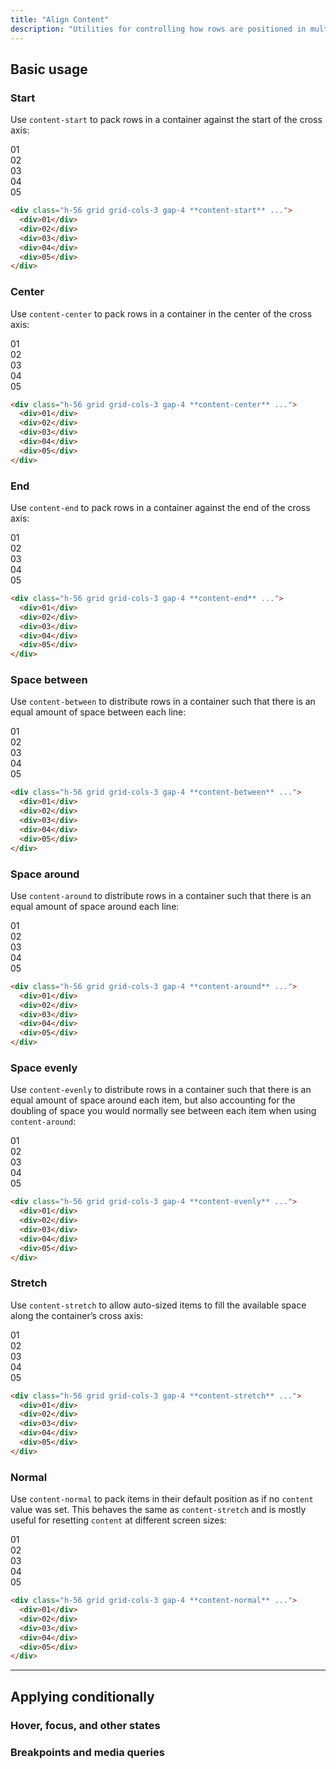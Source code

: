 ```yaml
---
title: "Align Content"
description: "Utilities for controlling how rows are positioned in multi-row flex and grid containers."
---
```




## Basic usage

### Start

Use `content-start` to pack rows in a container against the start of the cross axis:

<Example>
  <div class="font-mono text-white text-sm font-bold leading-6">
    <div class="grid grid-cols-3 gap-4 content-start w-full rounded-lg bg-stripes-purple text-center h-56">
      <div class="p-4 shadow-lg rounded-lg bg-purple-500">01</div>
      <div class="p-4 shadow-lg rounded-lg bg-purple-500">02</div>
      <div class="p-4 shadow-lg rounded-lg bg-purple-500">03</div>
      <div class="p-4 shadow-lg rounded-lg bg-purple-500">04</div>
      <div class="p-4 shadow-lg rounded-lg bg-purple-500">05</div>
    </div>
  </div>
</Example>

```html
<div class="h-56 grid grid-cols-3 gap-4 **content-start** ...">
  <div>01</div>
  <div>02</div>
  <div>03</div>
  <div>04</div>
  <div>05</div>
</div>
```

### Center

Use `content-center` to pack rows in a container in the center of the cross axis:

<Example>
  <div class="font-mono text-white text-sm font-bold leading-6">
    <div class="grid grid-cols-3 gap-4 content-center w-full rounded-lg bg-stripes-sky text-center h-56">
      <div class="p-4 shadow-lg rounded-lg bg-sky-500">01</div>
      <div class="p-4 shadow-lg rounded-lg bg-sky-500">02</div>
      <div class="p-4 shadow-lg rounded-lg bg-sky-500">03</div>
      <div class="p-4 shadow-lg rounded-lg bg-sky-500">04</div>
      <div class="p-4 shadow-lg rounded-lg bg-sky-500">05</div>
    </div>
  </div>
</Example>

```html
<div class="h-56 grid grid-cols-3 gap-4 **content-center** ...">
  <div>01</div>
  <div>02</div>
  <div>03</div>
  <div>04</div>
  <div>05</div>
</div>
```

### End

Use `content-end` to pack rows in a container against the end of the cross axis:


<Example>
  <div class="font-mono text-white text-sm font-bold leading-6">
    <div class="grid grid-cols-3 gap-4 content-end w-full rounded-lg bg-stripes-pink text-center h-56">
      <div class="p-4 shadow-lg rounded-lg bg-pink-500">01</div>
      <div class="p-4 shadow-lg rounded-lg bg-pink-500">02</div>
      <div class="p-4 shadow-lg rounded-lg bg-pink-500">03</div>
      <div class="p-4 shadow-lg rounded-lg bg-pink-500">04</div>
      <div class="p-4 shadow-lg rounded-lg bg-pink-500">05</div>
    </div>
  </div>
</Example>

```html
<div class="h-56 grid grid-cols-3 gap-4 **content-end** ...">
  <div>01</div>
  <div>02</div>
  <div>03</div>
  <div>04</div>
  <div>05</div>
</div>
```

### Space between

Use `content-between` to distribute rows in a container such that there is an equal amount of space between each line:

<Example>
  <div class="font-mono text-white text-sm font-bold leading-6">
    <div class="grid grid-cols-3 gap-4 content-between w-full rounded-lg bg-stripes-violet text-center h-56">
      <div class="p-4 shadow-lg rounded-lg bg-violet-500">01</div>
      <div class="p-4 shadow-lg rounded-lg bg-violet-500">02</div>
      <div class="p-4 shadow-lg rounded-lg bg-violet-500">03</div>
      <div class="p-4 shadow-lg rounded-lg bg-violet-500">04</div>
      <div class="p-4 shadow-lg rounded-lg bg-violet-500">05</div>
    </div>
  </div>
</Example>

```html
<div class="h-56 grid grid-cols-3 gap-4 **content-between** ...">
  <div>01</div>
  <div>02</div>
  <div>03</div>
  <div>04</div>
  <div>05</div>
</div>
```

### Space around

Use `content-around` to distribute rows in a container such that there is an equal amount of space around each line:

<Example>
  <div class="font-mono text-white text-sm font-bold leading-6">
    <div class="grid grid-cols-3 gap-x-4 content-around w-full rounded-lg bg-stripes-blue text-center h-56">
      <div class="p-4 shadow-lg rounded-lg bg-blue-500">01</div>
      <div class="p-4 shadow-lg rounded-lg bg-blue-500">02</div>
      <div class="p-4 shadow-lg rounded-lg bg-blue-500">03</div>
      <div class="p-4 shadow-lg rounded-lg bg-blue-500">04</div>
      <div class="p-4 shadow-lg rounded-lg bg-blue-500">05</div>
    </div>
  </div>
</Example>

```html
<div class="h-56 grid grid-cols-3 gap-4 **content-around** ...">
  <div>01</div>
  <div>02</div>
  <div>03</div>
  <div>04</div>
  <div>05</div>
</div>
```

### Space evenly

Use `content-evenly` to distribute rows in a container such that there is an equal amount of space around each item, but also accounting for the doubling of space you would normally see between each item when using `content-around`:

<Example>
  <div class="font-mono text-white text-sm font-bold leading-6">
    <div class="grid grid-cols-3 gap-x-4 content-evenly w-full rounded-lg bg-stripes-indigo text-center h-56">
      <div class="p-4 shadow-lg rounded-lg bg-indigo-500">01</div>
      <div class="p-4 shadow-lg rounded-lg bg-indigo-500">02</div>
      <div class="p-4 shadow-lg rounded-lg bg-indigo-500">03</div>
      <div class="p-4 shadow-lg rounded-lg bg-indigo-500">04</div>
      <div class="p-4 shadow-lg rounded-lg bg-indigo-500">05</div>
    </div>
  </div>
</Example>

```html
<div class="h-56 grid grid-cols-3 gap-4 **content-evenly** ...">
  <div>01</div>
  <div>02</div>
  <div>03</div>
  <div>04</div>
  <div>05</div>
</div>
```

### Stretch

Use `content-stretch` to allow auto-sized items to fill the available space along the container’s cross axis:

<Example>
  <div class="font-mono text-white text-sm font-bold leading-6">
    <div class="grid grid-cols-3 gap-4 content-stretch w-full rounded-lg bg-stripes-fuchsia text-center h-56">
      <div class="p-4 flex justify-center items-center shadow-lg rounded-lg bg-fuchsia-500">01</div>
      <div class="p-4 flex justify-center items-center shadow-lg rounded-lg bg-fuchsia-500">02</div>
      <div class="p-4 flex justify-center items-center shadow-lg rounded-lg bg-fuchsia-500">03</div>
      <div class="p-4 flex justify-center items-center shadow-lg rounded-lg bg-fuchsia-500">04</div>
      <div class="p-4 flex justify-center items-center shadow-lg rounded-lg bg-fuchsia-500">05</div>
    </div>
  </div>
</Example>

```html
<div class="h-56 grid grid-cols-3 gap-4 **content-stretch** ...">
  <div>01</div>
  <div>02</div>
  <div>03</div>
  <div>04</div>
  <div>05</div>
</div>
```

### Normal

Use `content-normal` to pack items in their default position as if no `content` value was set. This behaves the same as `content-stretch` and is mostly useful for resetting `content` at different screen sizes:

<Example>
  <div class="font-mono text-white text-sm font-bold leading-6">
    <div class="grid grid-cols-3 gap-4 w-full rounded-lg bg-stripes-indigo text-center h-56">
      <div class="p-4 flex justify-center items-center shadow-lg rounded-lg bg-indigo-500">01</div>
      <div class="p-4 flex justify-center items-center shadow-lg rounded-lg bg-indigo-500">02</div>
      <div class="p-4 flex justify-center items-center shadow-lg rounded-lg bg-indigo-500">03</div>
      <div class="p-4 flex justify-center items-center shadow-lg rounded-lg bg-indigo-500">04</div>
      <div class="p-4 flex justify-center items-center shadow-lg rounded-lg bg-indigo-500">05</div>
    </div>
  </div>
</Example>


```html
<div class="h-56 grid grid-cols-3 gap-4 **content-normal** ...">
  <div>01</div>
  <div>02</div>
  <div>03</div>
  <div>04</div>
  <div>05</div>
</div>
```

---

## <Heading ignore>Applying conditionally</Heading>

### <Heading ignore>Hover, focus, and other states</Heading>

<HoverFocusAndOtherStates defaultClass="grid content-start" featuredClass="content-around" />

### <Heading ignore>Breakpoints and media queries</Heading>

<BreakpointsAndMediaQueries defaultClass="grid content-start" featuredClass="content-around" />
